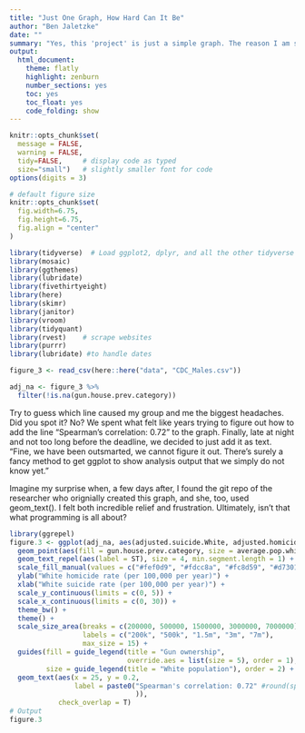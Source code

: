 ```yaml
---
title: "Just One Graph, How Hard Can It Be"
author: "Ben Jaletzke"
date: ""
summary: "Yes, this 'project' is just a simple graph. The reason I am sharing it is simple: It was the first real encounter with R I've had, and it immediately showed me that I love and hate this language."
output:
  html_document:
    theme: flatly
    highlight: zenburn
    number_sections: yes
    toc: yes
    toc_float: yes
    code_folding: show
---
```



```r
knitr::opts_chunk$set(
  message = FALSE, 
  warning = FALSE, 
  tidy=FALSE,     # display code as typed
  size="small")   # slightly smaller font for code
options(digits = 3)

# default figure size
knitr::opts_chunk$set(
  fig.width=6.75, 
  fig.height=6.75,
  fig.align = "center"
)
```


```r
library(tidyverse)  # Load ggplot2, dplyr, and all the other tidyverse packages
library(mosaic)
library(ggthemes)
library(lubridate)
library(fivethirtyeight)
library(here)
library(skimr)
library(janitor)
library(vroom)
library(tidyquant)
library(rvest)    # scrape websites
library(purrr)  
library(lubridate) #to handle dates
```

```r
figure_3 <- read_csv(here::here("data", "CDC_Males.csv"))

adj_na <- figure_3 %>% 
  filter(!is.na(gun.house.prev.category))

```

Try to guess which line caused my group and me the biggest headaches. Did you spot it? No? We spent what felt like years trying to figure out how to add the line "Spearman's correlation: 0.72" to the graph. Finally, late at night and not too long before the deadline, we decided to just add it as text. "Fine, we have been outsmarted, we cannot figure it out. There's surely a fancy method to get ggplot to show analysis output that we simply do not know yet."

Imagine my surprise when, a few days after, I found the git repo of the researcher who orignially created this graph, and she, too, used geom_text(). I felt both incredible relief and frustration. Ultimately, isn't that what programming is all about?

```r
library(ggrepel)
figure.3 <- ggplot(adj_na, aes(adjusted.suicide.White, adjusted.homicide.White)) + 
  geom_point(aes(fill = gun.house.prev.category, size = average.pop.white), col = "black", pch = 21, alpha = 0.9) + #add the points sized by population
  geom_text_repel(aes(label = ST), size = 4, min.segment.length = 1) + #add the labels _repel limits overlap
  scale_fill_manual(values = c("#fef0d9", "#fdcc8a", "#fc8d59", "#d7301f")) + #orange colour ramp
  ylab("White homicide rate (per 100,000 per year)") +
  xlab("White suicide rate (per 100,000 per year)") + 
  scale_y_continuous(limits = c(0, 5)) +
  scale_x_continuous(limits = c(0, 30)) +
  theme_bw() +
  theme() + 
  scale_size_area(breaks = c(200000, 500000, 1500000, 3000000, 7000000), 
                  labels = c("200k", "500k", "1.5m", "3m", "7m"),
                  max_size = 15) +
  guides(fill = guide_legend(title = "Gun ownership", 
                             override.aes = list(size = 5), order = 1), 
         size = guide_legend(title = "White population"), order = 2) + 
  geom_text(aes(x = 25, y = 0.2, 
                label = paste0("Spearman's correlation: 0.72" #round(spearman.white$spearmans, 2)
                               )), 
            check_overlap = T)
# Output
figure.3
```




